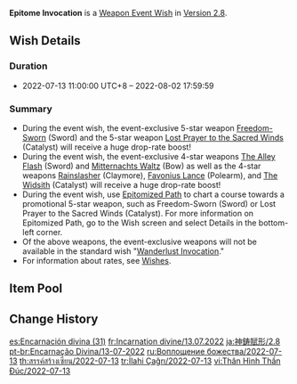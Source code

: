 {{Wish
|name              = Epitome Invocation 2022-07-13
|image             = Epitome Invocation 2022-07-13.png
|type              = Weapon Event
|duration          = event
|time_start        = 2022-07-13 11:00:00
|time_start_offset = GMT+8
|time_end          = 2022-08-02 17:59:59
|link              = https://genshin.hoyoverse.com/en/news/detail/22084
|preceding         = Epitome Invocation/2022-06-21
|alongside         = Leaves in the Wind/2022-07-13
|alongside2        = Sparkling Steps/2022-07-13
|succeeding        = Epitome Invocation/2022-08-02
}}
'''Epitome Invocation''' is a [[Weapon Event Wish]] in [[Version 2.8]].

==Wish Details==
===Duration===
* 2022-07-13 11:00:00 UTC+8 &ndash; 2022-08-02 17:59:59

===Summary===
* During the event wish, the event-exclusive 5-star weapon [[Freedom-Sworn]] (Sword) and the 5-star weapon [[Lost Prayer to the Sacred Winds]] (Catalyst) will receive a huge drop-rate boost!
* During the event wish, the event-exclusive 4-star weapons [[The Alley Flash]] (Sword) and [[Mitternachts Waltz]] (Bow) as well as the 4-star weapons [[Rainslasher]] (Claymore), [[Favonius Lance]] (Polearm), and [[The Widsith]] (Catalyst) will receive a huge drop-rate boost!
* During the event wish, use [[Epitomized Path]] to chart a course towards a promotional 5-star weapon, such as Freedom-Sworn (Sword) or Lost Prayer to the Sacred Winds (Catalyst). For more information on Epitomized Path, go to the Wish screen and select Details in the bottom-left corner.
* Of the above weapons, the event-exclusive weapons will not be available in the standard wish "[[Wanderlust Invocation]]."
* For information about rates, see [[Wish]]es.

==Item Pool==
{{Wish Pool
|weapon_5_F    = Freedom-Sworn; Lost Prayer to the Sacred Winds
|weapon_4_F    = The Alley Flash; Mitternachts Waltz; Rainslasher; Favonius Lance; The Widsith
|character_4   = Barbara; Beidou; Bennett; Chongyun; Diona; Fischl; Gorou; Kujou Sara; Kuki Shinobu; Ningguang; Noelle; Razor; Rosaria; Sayu; Sucrose; Thoma; Xiangling; Xingqiu; Xinyan; Yanfei; Yun Jin
|weapon_5      = Amos' Bow; Aquila Favonia; Primordial Jade Winged-Spear; Skyward Atlas; Skyward Blade; Skyward Harp; Skyward Pride; Skyward Spine; Wolf's Gravestone
|weapon_4      = Dragon's Bane; Eye of Perception; Favonius Codex; Favonius Greatsword; Favonius Sword; Favonius Warbow; Lion's Roar; Rust; Sacrificial Bow; Sacrificial Fragments; Sacrificial Greatsword; Sacrificial Sword; The Bell; The Flute; The Stringless
|weapon_3      = Black Tassel; Bloodtainted Greatsword; Cool Steel; Debate Club; Emerald Orb; Ferrous Shadow; Harbinger of Dawn; Magic Guide; Raven Bow; Sharpshooter's Oath; Skyrider Sword; Slingshot; Thrilling Tales of Dragon Slayers
}}

==Change History==
{{Change History|2.8}}

[[es:Encarnación divina (31)]]
[[fr:Incarnation divine/13.07.2022]]
[[ja:神鋳賦形/2.8]]
[[pt-br:Encarnação Divina/13-07-2022]]
[[ru:Воплощение божества/2022-07-13]]
[[th:สรรค์สร้างเซียน/2022-07-13]]
[[tr:İlahi Çağrı/2022-07-13]]
[[vi:Thân Hình Thần Đúc/2022-07-13]]